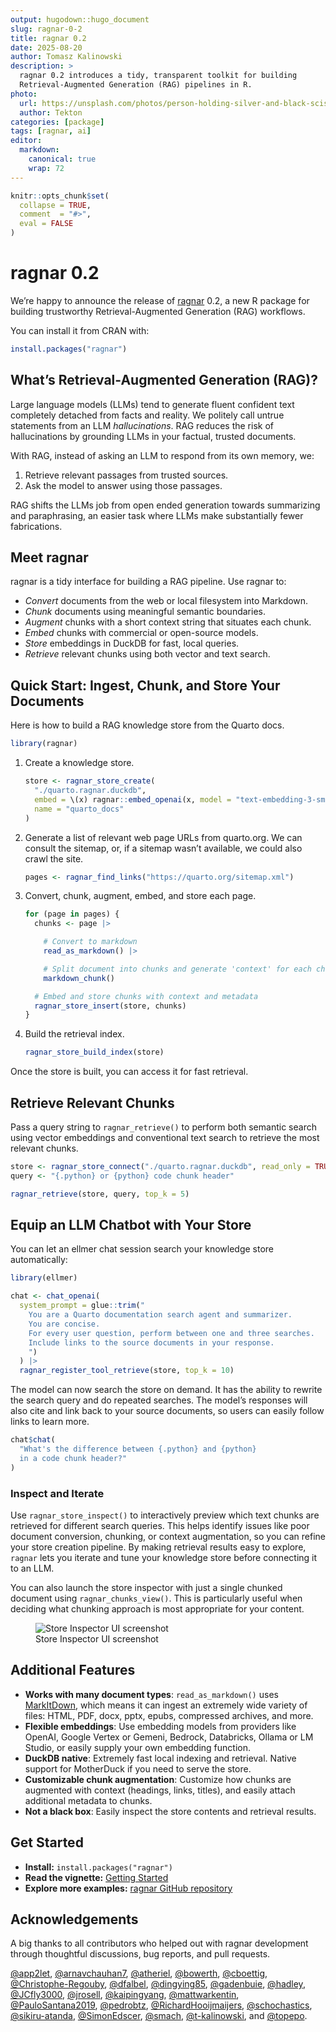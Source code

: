 ```yaml
---
output: hugodown::hugo_document
slug: ragnar-0-2
title: ragnar 0.2
date: 2025-08-20
author: Tomasz Kalinowski
description: >
  ragnar 0.2 introduces a tidy, transparent toolkit for building
  Retrieval-Augmented Generation (RAG) pipelines in R.
photo:
  url: https://unsplash.com/photos/person-holding-silver-and-black-scissors-rNsRAHLhrHc
  author: Tekton
categories: [package]
tags: [ragnar, ai]
editor:
  markdown:
    canonical: true
    wrap: 72
---
```


```r
knitr::opts_chunk$set(
  collapse = TRUE,
  comment  = "#>",
  eval = FALSE
)
```

# ragnar 0.2

We're happy to announce the release of [ragnar](ragnar.tidyverse.org)
0.2, a new R package for building trustworthy Retrieval-Augmented
Generation (RAG) workflows.

You can install it from CRAN with:

``` r
install.packages("ragnar")
```

## What’s Retrieval-Augmented Generation (RAG)?

Large language models (LLMs) tend to generate fluent confident text
completely detached from facts and reality. We politely call untrue
statements from an LLM *hallucinations*. RAG reduces the risk of
hallucinations by grounding LLMs in your factual, trusted documents.

With RAG, instead of asking an LLM to respond from its own memory, we:

1.  Retrieve relevant passages from trusted sources.
2.  Ask the model to answer using those passages.

RAG shifts the LLMs job from open ended generation towards summarizing
and paraphrasing, an easier task where LLMs make substantially fewer
fabrications.

## Meet **ragnar**

ragnar is a tidy interface for building a RAG pipeline. Use ragnar to:

-   *Convert* documents from the web or local filesystem into Markdown.
-   *Chunk* documents using meaningful semantic boundaries.
-   *Augment* chunks with a short context string that situates each
    chunk.
-   *Embed* chunks with commercial or open-source models.
-   *Store* embeddings in DuckDB for fast, local queries.
-   *Retrieve* relevant chunks using both vector and text search.

## Quick Start: Ingest, Chunk, and Store Your Documents

Here is how to build a RAG knowledge store from the Quarto docs.

```r
library(ragnar)
```

1.  Create a knowledge store.

    ```r
    store <- ragnar_store_create(
      "./quarto.ragnar.duckdb",
      embed = \(x) ragnar::embed_openai(x, model = "text-embedding-3-small"),
      name = "quarto_docs"
    )
    ```

2.  Generate a list of relevant web page URLs from quarto.org. We can
    consult the sitemap, or, if a sitemap wasn't available, we could
    also crawl the site.

    ```r
    pages <- ragnar_find_links("https://quarto.org/sitemap.xml")
    ```

3.  Convert, chunk, augment, embed, and store each page.

    ```r
    for (page in pages) {
      chunks <- page |>

        # Convert to markdown
        read_as_markdown() |>

        # Split document into chunks and generate 'context' for each chunk.
        markdown_chunk()

      # Embed and store chunks with context and metadata
      ragnar_store_insert(store, chunks)
    }
    ```

4.  Build the retrieval index.

    ```r
    ragnar_store_build_index(store)
    ```

Once the store is built, you can access it for fast retrieval.

## Retrieve Relevant Chunks

Pass a query string to `ragnar_retrieve()` to perform both semantic
search using vector embeddings and conventional text search to retrieve
the most relevant chunks.

```r
store <- ragnar_store_connect("./quarto.ragnar.duckdb", read_only = TRUE)
query <- "{.python} or {python} code chunk header"

ragnar_retrieve(store, query, top_k = 5)
```

## Equip an LLM Chatbot with Your Store

You can let an ellmer chat session search your knowledge store
automatically:

```r
library(ellmer)

chat <- chat_openai(
  system_prompt = glue::trim("
    You are a Quarto documentation search agent and summarizer.
    You are concise.
    For every user question, perform between one and three searches.
    Include links to the source documents in your response.
    ")
  ) |>
  ragnar_register_tool_retrieve(store, top_k = 10)
```

The model can now search the store on demand. It has the ability to
rewrite the search query and do repeated searches. The model’s responses
will also cite and link back to your source documents, so users can
easily follow links to learn more.

```r
chat$chat(
  "What's the difference between {.python} and {python}
  in a code chunk header?"
)
```

### Inspect and Iterate

Use `ragnar_store_inspect()` to interactively preview which text chunks
are retrieved for different search queries. This helps identify issues
like poor document conversion, chunking, or context augmentation, so you
can refine your store creation pipeline. By making retrieval results
easy to explore, `ragnar` lets you iterate and tune your knowledge store
before connecting it to an LLM.

You can also launch the store inspector with just a single chunked
document using `ragnar_chunks_view()`. This is particularly useful when
deciding what chunking approach is most appropriate for your content.

![Store Inspector UI screenshot](ragnar-store-inspector-screenshot.png)

## Additional Features

-   **Works with many document types**: `read_as_markdown()` uses
    [MarkItDown](https://github.com/microsoft/markitdown), which means
    it can ingest an extremely wide variety of files: HTML, PDF, docx,
    pptx, epubs, compressed archives, and more.
-   **Flexible embeddings**: Use embedding models from providers like
    OpenAI, Google Vertex or Gemeni, Bedrock, Databricks, Ollama or LM
    Studio, or easily supply your own embedding function.
-   **DuckDB native**: Extremely fast local indexing and retrieval.
    Native support for MotherDuck if you need to serve the store.
-   **Customizable chunk augmentation**: Customize how chunks are
    augmented with context (headings, links, titles), and easily attach
    additional metadata to chunks.
-   **Not a black box**: Easily inspect the store contents and retrieval
    results.

## Get Started

-   **Install:** `install.packages("ragnar")`
-   **Read the vignette:** [Getting
    Started](https://ragnar.tidyverse.org/articles/ragnar.html)
-   **Explore more examples:** [ragnar GitHub
    repository](https://github.com/tidyverse/ragnar)

## Acknowledgements

A big thanks to all contributors who helped out with ragnar development
through thoughtful discussions, bug reports, and pull requests.

[\@app2let](https://github.com/app2let),
[\@arnavchauhan7](https://github.com/arnavchauhan7),
[\@atheriel](https://github.com/atheriel),
[\@bowerth](https://github.com/bowerth),
[\@cboettig](https://github.com/cboettig),
[\@Christophe-Regouby](https://github.com/Christophe-Regouby),
[\@dfalbel](https://github.com/dfalbel),
[\@dingying85](https://github.com/dingying85),
[\@gadenbuie](https://github.com/gadenbuie),
[\@hadley](https://github.com/hadley),
[\@JCfly3000](https://github.com/JCfly3000),
[\@jrosell](https://github.com/jrosell),
[\@kaipingyang](https://github.com/kaipingyang),
[\@mattwarkentin](https://github.com/mattwarkentin),
[\@PauloSantana2019](https://github.com/PauloSantana2019),
[\@pedrobtz](https://github.com/pedrobtz),
[\@RichardHooijmaijers](https://github.com/RichardHooijmaijers),
[\@schochastics](https://github.com/schochastics),
[\@sikiru-atanda](https://github.com/sikiru-atanda),
[\@SimonEdscer](https://github.com/SimonEdscer),
[\@smach](https://github.com/smach),
[\@t-kalinowski](https://github.com/t-kalinowski), and
[\@topepo](https://github.com/topepo).
